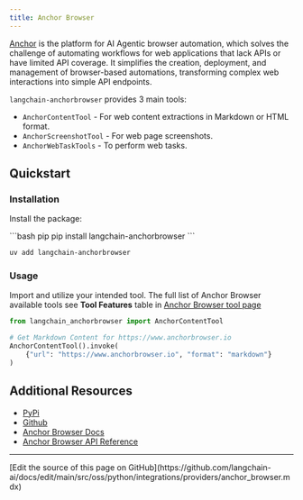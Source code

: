 ```yaml
---
title: Anchor Browser
---
```


[Anchor](https://anchorbrowser.io?utm=langchain) is the platform for AI Agentic browser automation, which solves the challenge of automating workflows for web applications that lack APIs or have limited API coverage. It simplifies the creation, deployment, and management of browser-based automations, transforming complex web interactions into simple API endpoints.

`langchain-anchorbrowser` provides 3 main tools:
- `AnchorContentTool` - For web content extractions in Markdown or HTML format.
- `AnchorScreenshotTool` - For web page screenshots.
- `AnchorWebTaskTools` - To perform web tasks.

## Quickstart

### Installation

Install the package:

<CodeGroup>
```bash pip
pip install langchain-anchorbrowser
```

```bash uv
uv add langchain-anchorbrowser
```
</CodeGroup>

### Usage

Import and utilize your intended tool. The full list of Anchor Browser available tools see **Tool Features** table in [Anchor Browser tool page](/oss/python/integrations/tools/anchor_browser)

```python
from langchain_anchorbrowser import AnchorContentTool

# Get Markdown Content for https://www.anchorbrowser.io
AnchorContentTool().invoke(
    {"url": "https://www.anchorbrowser.io", "format": "markdown"}
)
```

## Additional Resources

- [PyPi](https://pypi.org/project/langchain-anchorbrowser)
- [Github](https://github.com/anchorbrowser/langchain-anchorbrowser)
- [Anchor Browser Docs](https://docs.anchorbrowser.io/introduction?utm=langchain)
- [Anchor Browser API Reference](https://docs.anchorbrowser.io/api-reference/ai-tools/perform-web-task?utm=langchain)

---

<Callout icon="pen-to-square" iconType="regular">
  [Edit the source of this page on GitHub](https://github.com/langchain-ai/docs/edit/main/src/oss/python/integrations/providers/anchor_browser.mdx)
</Callout>
